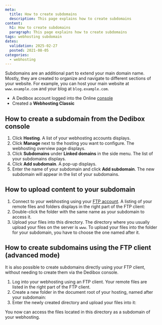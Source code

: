 ```yaml
---
meta:
  title: How to create subdomains
  description: This page explains how to create subdomains
content:
  h1: How to create subdomains
  paragraph: This page explains how to create subdomains
tags: webhosting subdomain
dates:
  validation: 2025-02-27
  posted: 2021-08-05
categories:
  - webhosting
---
```



<Macro id="webhosting-online" />

Subdomains are an additional part to extend your main domain name. Mostly, they are created to organize and navigate to different sections of your website. For example, you can host your main website at `www.example.com` and your blog at `blog.example.com`.

<Macro id="requirements" />

- A Dedibox account logged into the Online [console](https://console.online.net)
- Created a **Webhosting Classic**

## How to create a subdomain from the Dedibox console

1. Click **Hosting**. A list of your webhosting accounts displays.
2. Click **Manage** next to the hosting you want to configure. The webhosting overview page displays.
3. Click **Subdomains** under **Linked domains** in the side menu. The list of your subdomains displays.
4. Click **Add subdomain**. A pop-up displays.
5. Enter the name of your subdomain and click **Add subdomain**. The new subdomain will appear in the list of your subdomains.

## How to upload content to your subdomain

1. Connect to your webhosting using your [FTP account](/classic-hosting/concepts/#ftp-account). A listing of your remote files and folders displays in the right part of the FTP client:
    <Lightbox src={image} width="" />
2. Double-click the folder with the same name as your subdomain to access it.
3. Upload your files into this directory.
    <Message type="tip">
      The directory where you usually upload your files on the server is `www`. To upload your files into the folder for your subdomain, you have to choose the one named after it.
    </Message>

## How to create subdomains using the FTP client (advanced mode)

It is also possible to create subdomains directly using your FTP client, without needing to create them via the Dedibox console.

1. Log into your webhosting using an FTP client. Your remote files are listed in the right part of the FTP client.
    <Lightbox src={image2} width="" />
2. Create a new folder in the document root of your hosting, named after your subdomain:
    <Lightbox src={image3} width="" />
3. Enter the newly created directory and upload your files into it:
    <Lightbox src={image4} width="" />

You now can access the files located in this directory as a subdomain of your webhosting.


